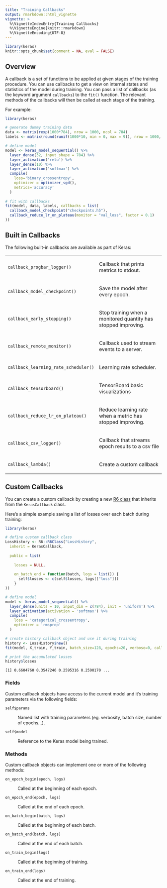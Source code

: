 ```yaml
---
title: "Training Callbacks"
output: rmarkdown::html_vignette
vignette: >
  %\VignetteIndexEntry{Training Callbacks}
  %\VignetteEngine{knitr::rmarkdown}
  %\VignetteEncoding{UTF-8}
---
```


```r
library(keras)
knitr::opts_chunk$set(comment = NA, eval = FALSE)
```

## Overview

A callback is a set of functions to be applied at given stages of the training procedure. You can use callbacks to get a view on internal states and statistics of the model during training. You can pass a list of callbacks (as the keyword argument `callbacks`) to the `fit()` function. The relevant methods of the callbacks will then be called at each stage of the training. 

For example:

```r
library(keras)

# generate dummy training data
data <- matrix(rexp(1000*784), nrow = 1000, ncol = 784)
labels <- matrix(round(runif(1000*10, min = 0, max = 9)), nrow = 1000, ncol = 10)

# define model
model <- keras_model_sequential() %>%
  layer_dense(32, input_shape = 784) %>%
  layer_activation('relu') %>%
  layer_dense(10) %>%
  layer_activation('softmax') %>% 
  compile(
    loss='binary_crossentropy',
    optimizer = optimizer_sgd(),
    metrics='accuracy'
  )
  
# fit with callbacks
fit(model, data, labels, callbacks = list(
  callback_model_checkpoint("checkpoints.h5"),
  callback_reduce_lr_on_plateau(monitor = "val_loss", factor = 0.1)
))
```

## Built in Callbacks

The following built-in callbacks are available as part of Keras:

<table class="ref-index">

<tbody>
<tr>
<!--  -->
<td>
`callback_progbar_logger()`
</td>
<td><p>Callback that prints metrics to stdout.</p></td>
</tr><tr>
<!--  -->
<td>
`callback_model_checkpoint()`
</td>
<td><p>Save the model after every epoch.</p></td>
</tr><tr>
<!--  -->
<td>
`callback_early_stopping()`
</td>
<td><p>Stop training when a monitored quantity has stopped improving.</p></td>
</tr><tr>
<!--  -->
<td>
`callback_remote_monitor()`
</td>
<td><p>Callback used to stream events to a server.</p></td>
</tr><tr>
<!--  -->
<td>
`callback_learning_rate_scheduler()`
</td>
<td><p>Learning rate scheduler.</p></td>
</tr><tr>
<!--  -->
<td>
`callback_tensorboard()`
</td>
<td><p>TensorBoard basic visualizations</p></td>
</tr><tr>
<!--  -->
<td>
`callback_reduce_lr_on_plateau()`
</td>
<td><p>Reduce learning rate when a metric has stopped improving.</p></td>
</tr><tr>
<!--  -->
<td>
`callback_csv_logger()`
</td>
<td><p>Callback that streams epoch results to a csv file</p></td>
</tr><tr>
<!--  -->
<td>
`callback_lambda()`
</td>
<td><p>Create a custom callback</p></td>
</tr>
</tbody>

</table>


## Custom Callbacks

You can create a custom callback by creating a new [R6 class](https://cran.r-project.org/web/packages/R6/vignettes/Introduction.html) that inherits from the `KerasCallback` class. 

Here's a simple example saving a list of losses over each batch during training:

```r
library(keras)

# define custom callback class
LossHistory <- R6::R6Class("LossHistory",
  inherit = KerasCallback,
  
  public = list(
    
    losses = NULL,
     
    on_batch_end = function(batch, logs = list()) {
      self$losses <- c(self$losses, logs[["loss"]])
    }
))

# define model
model <- keras_model_sequential() %>% 
  layer_dense(units = 10, input_dim = c(784), init = 'uniform') %>% 
  layer_activation(activation = 'softmax') %>% 
  compile(
    loss = 'categorical_crossentropy', 
    optimizer = 'rmsprop'
  )

# create history callback object and use it during training
history <- LossHistory$new()
fit(model, X_train, Y_train, batch_size=128, epochs=20, verbose=0, callbacks= list(history))

# print the accumulated losses
history$losses
```

```
[1] 0.6604760 0.3547246 0.2595316 0.2590170 ...
```

### Fields

Custom callback objects have access to the current model and it's training parameters via the following fields:

`self$params`

:    Named list with training parameters (eg. verbosity, batch size, number of epochs...).

`self$model`

:    Reference to the Keras model being trained.

### Methods

Custom callback objects can implement one or more of the following methods:

`on_epoch_begin(epoch, logs)`

:    Called at the beginning of each epoch.

`on_epoch_end(epoch, logs)`

:    Called at the end of each epoch.

`on_batch_begin(batch, logs)`

:    Called at the beginning of each batch.

`on_batch_end(batch, logs)`

:    Called at the end of each batch.

`on_train_begin(logs)`

:    Called at the beginning of training.

`on_train_end(logs)`

:    Called at the end of training.



